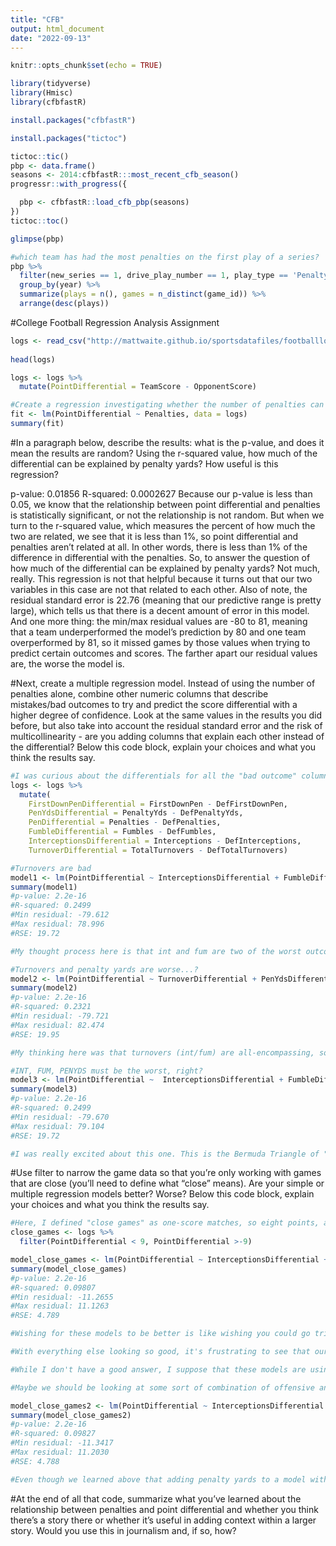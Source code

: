 ```yaml
---
title: "CFB"
output: html_document
date: "2022-09-13"
---
```


```r
knitr::opts_chunk$set(echo = TRUE)
```

```r
library(tidyverse)
library(Hmisc)
library(cfbfastR)
```

```r
install.packages("cfbfastR")
```

```r
install.packages("tictoc")
```

```r
tictoc::tic()
pbp <- data.frame()
seasons <- 2014:cfbfastR:::most_recent_cfb_season()
progressr::with_progress({

  pbp <- cfbfastR::load_cfb_pbp(seasons)
})
tictoc::toc()
```

```r
glimpse(pbp)
```

```r
#which team has had the most penalties on the first play of a series?
pbp %>%
  filter(new_series == 1, drive_play_number == 1, play_type == 'Penalty', down == 1) %>%
  group_by(year) %>%
  summarize(plays = n(), games = n_distinct(game_id)) %>%
  arrange(desc(plays))
```

#College Football Regression Analysis Assignment

```r
logs <- read_csv("http://mattwaite.github.io/sportsdatafiles/footballlogs1121.csv")
  
head(logs)

logs <- logs %>%
  mutate(PointDifferential = TeamScore - OpponentScore)

#Create a regression investigating whether the number of penalties can predict the score differential.
fit <- lm(PointDifferential ~ Penalties, data = logs)
summary(fit)
```
  
#In a paragraph below, describe the results: what is the p-value, and does it mean the results are random? Using the r-squared value, how much of the differential can be explained by penalty yards? How useful is this regression?

p-value: 0.01856
R-squared: 0.0002627 
Because our p-value is less than 0.05, we know that the relationship between point differential and penalties is statistically significant, or not the relationship is not random. But when we turn to the r-squared value, which measures the percent of how much the two are related, we see that it is less than 1%, so point differential and penalties aren't related at all. In other words, there is less than 1% of the difference in differential with the penalties. So, to answer the question of how much of the differential can be explained by penalty yards? Not much, really. This regression is not that helpful because it turns out that our two variables in this case are not that related to each other. Also of note, the residual standard error is 22.76 (meaning that our predictive range is pretty large), which tells us that there is a decent amount of error in this model. And one more thing: the min/max residual values are -80 to 81, meaning that a team underperformed the model's prediction by 80 and one team overperformed by 81, so it missed games by those values when trying to predict certain outcomes and scores. The farther apart our residual values are, the worse the model is.

#Next, create a multiple regression model. Instead of using the number of penalties alone, combine other numeric columns that describe mistakes/bad outcomes to try and predict the score differential with a higher degree of confidence. Look at the same values in the results you did before, but also take into account the residual standard error and the risk of multicollinearity - are you adding columns that explain each other instead of the differential? Below this code block, explain your choices and what you think the results say.

```r
#I was curious about the differentials for all the "bad outcome" columns.
logs <- logs %>%
  mutate(
    FirstDownPenDifferential = FirstDownPen - DefFirstDownPen,
    PenYdsDifferential = PenaltyYds - DefPenaltyYds,
    PenDifferential = Penalties - DefPenalties,
    FumbleDifferential = Fumbles - DefFumbles,
    InterceptionsDifferential = Interceptions - DefInterceptions,
    TurnoverDifferential = TotalTurnovers - DefTotalTurnovers)

#Turnovers are bad
model1 <- lm(PointDifferential ~ InterceptionsDifferential + FumbleDifferential, data=logs)
summary(model1)
#p-value: 2.2e-16
#R-squared: 0.2499 
#Min residual: -79.612
#Max residual: 78.996
#RSE: 19.72

#My thought process here is that int and fum are two of the worst outcomes you can have, so they must be related to point differential. I didn't throw in turnover differential because it stands to reason that TO are made up of int and fum. In other words, having a model with all three would just be adding columns that explain each other instead of the differential. What I learned: Our p-value shows that this is not random, and our r-squared predicts about a quarter of the the factors that impact point differential can be attributed to int and fum. Where we get into trouble is with the min/max residuals and RSE. the m/m values are really far apart, and we have a large range of residual standard error. So while the thought behind this model was sound, it isn't the strongest.

#Turnovers and penalty yards are worse...?
model2 <- lm(PointDifferential ~ TurnoverDifferential + PenYdsDifferential, data=logs)
summary(model2)
#p-value: 2.2e-16
#R-squared: 0.2321 
#Min residual: -79.721
#Max residual: 82.474
#RSE: 19.95

#My thinking here was that turnovers (int/fum) are all-encompassing, so pairing that with penalty yards (another total) would cover all the major parts of "bad outcomes." Similarly to model1, model2 tells us that the relationship btwn the two is not random and that there is about a 25% predicted outcome of TO and penalty yards when looking at point differential. Again, though, our m/m residual values are super far apart and the RSE is also almost 20. So, yet again, solid thinking doesn't quite pan out here.

#INT, FUM, PENYDS must be the worst, right?
model3 <- lm(PointDifferential ~  InterceptionsDifferential + FumbleDifferential + PenYdsDifferential, data=logs)
summary(model3)
#p-value: 2.2e-16
#R-squared: 0.2499 
#Min residual: -79.670
#Max residual: 79.104
#RSE: 19.72

#I was really excited about this one. This is the Bermuda Triangle of "bad outcomes." I mean, c'mon! Certainly int + fum + penyards is a deadly outcome, so this must be predictive of point differential. Sadly, though, model3 looks a lot like models one and two. It's not random, has a 25% r-squared value, large residuals and a pretty crummy RSE. One thing to point out here, and although I joked about it up top, I was really surprised this model wasn't more revealing. Reason says that this combination should have an impact on point differential, so it's weird that it looks a lot like our previous models. Now, it is similar in code to model1, but I thought adding in penalty yards would have a greater effect than it did. Almost all the numbers are identical. Looking at that, it looks like penalty yards don't add that much more to our model. And while I don't think this means penalty yards are inconsequential when looking at point differential, it is curious that its impact was negligible when paired with int/fum. 
```

#Use filter to narrow the game data so that you're only working with games that are close (you'll need to define what "close" means). Are your simple or multiple regression models better? Worse? Below this code block, explain your choices and what you think the results say.

```r
#Here, I defined "close games" as one-score matches, so eight points, assuming a team scored a touchdown and converted the two-point try.
close_games <- logs %>%
  filter(PointDifferential < 9, PointDifferential >-9)

model_close_games <- lm(PointDifferential ~ InterceptionsDifferential + FumbleDifferential, data=close_games)
summary(model_close_games)
#p-value: 2.2e-16
#R-squared: 0.09807 
#Min residual: -11.2655
#Max residual: 11.1263
#RSE: 4.789

#Wishing for these models to be better is like wishing you could go trick-or-treating as a 25-year-old. When we filtered for "close games" — defined above — using int/fum to see the explain point differential, we saw that the outcome wasn't random, our RSE dropped from 20 to four, so that was super encouraging, and we saw that the min/max residual values had gone from a 150-point gap to a 22-point gap. This is looking pretty good (giddy excitement builds). But then we go and look at our r-squared value and see that it comes in at only 10% :-(. Darn it! 

#With everything else looking so good, it's frustrating to see that our r-value is lower than our other models. Reason says that int/fum should be super important in close games. In some cases, a turnover might be the difference in a "close game," so why is it that this model only explains 10% of point differential? 

#While I don't have a good answer, I suppose that these models are using all the "bad outcomes" to try and predict point differential, and it's entirely possible that we need to include offensive metrics as well. Maybe a combination of boneheaded plays on defense and languid offense negatively impacts point differential, or perhaps if you have Carson Wentz hurling the ball to Terry McLaurin (on a good day) combined with what Washington's defense is supposed to be, point differential will be positively impacted. 

#Maybe we should be looking at some sort of combination of offensive and defensive metrics. Football is won on both sides of the ball, after all. 

model_close_games2 <- lm(PointDifferential ~ InterceptionsDifferential + FumbleDifferential + PenYdsDifferential, data=close_games)
summary(model_close_games2)
#p-value: 2.2e-16
#R-squared: 0.09827 
#Min residual: -11.3417
#Max residual: 11.2030
#RSE: 4.788

#Even though we learned above that adding penalty yards to a model with int/fum doesn't really do much, like Mr. Run The Ball guy, I wanted to test it out jsut to be sure. And sure enough, we get almost identical numbers to model_close_games. Nothing more to add here, folks.
```

#At the end of all that code, summarize what you've learned about the relationship between penalties and point differential and whether you think there's a story there or whether it's useful in adding context within a larger story. Would you use this in journalism and, if so, how?







